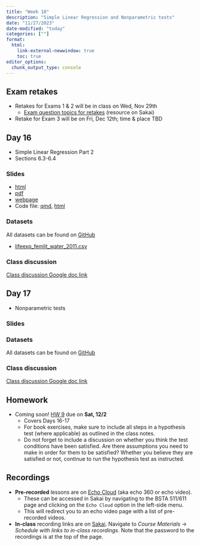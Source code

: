 ```yaml
---
title: "Week 10"
description: "Simple Linear Regression and Nonparametric tests"
date: "11/27/2023"
date-modified: "today"
categories: [""]
format: 
  html:
    link-external-newwindow: true
    toc: true
editor_options: 
  chunk_output_type: console
---
```


## Exam retakes

* Retakes for Exams 1 & 2 will be in class on Wed, Nov 29th
    * [Exam question topics for retakes](https://sakai.ohsu.edu/access/content/group/BSTA-511-1-AA-F23/Exam_samples/Exam_question_topics_BSTA511_F23.pdf) (resource on Sakai)
* Retake for Exam 3 will be on Fri, Dec 12th; time & place TBD

## Day 16 

* Simple Linear Regression Part 2
* Sections 6.3-6.4


### Slides

* [html](../slides/Day16_bsta511.qmd)
* [pdf](https://drive.google.com/file/d/1KjlSuxNYC3A2El2yfJoYNa-hhscO98R9/view?usp=sharing)
* [webpage](../slides_md/Day16_bsta511_md.qmd)
* Code file: [qmd](https://github.com/niederhausen/BSTA_511_F23/blob/main/slides_code/Day16_bsta511_code.qmd), [html](../slides_code/Day16_bsta511_code.qmd)


<!-- * Slides with [notes]() -->


### Datasets

All datasets can be found on [GitHub](https://github.com/niederhausen/BSTA_511_F23/tree/main/data)

* [lifeexp_femlit_water_2011.csv](/data/lifeexp_femlit_water_2011.csv)


### Class discussion

[Class discussion Google doc link](https://docs.google.com/document/d/1m_sOZWZHlnL89N60RyfdFG6wphcEpofLevd2kMc1wYc/edit?usp=sharing)

<!-- * Questions from [HW 9](../homework/HW_9_F23_bsta511.qmd) -->
<!--     * Book # 5.46, 5.48, R1, 5.44 -->


## Day 17 

* Nonparametric tests


### Slides


### Datasets

All datasets can be found on [GitHub](https://github.com/niederhausen/BSTA_511_F23/tree/main/data)



### Class discussion

[Class discussion Google doc link](https://docs.google.com/document/d/1m_sOZWZHlnL89N60RyfdFG6wphcEpofLevd2kMc1wYc/edit?usp=sharing)


## Homework

* Coming soon! [HW 9](../homework/HW_9_F23_bsta511.qmd) due on __Sat, 12/2__
    * Covers Days 16-17
    * For book exercises, make sure to include all steps in a hypothesis test (where applicable) as outlined in the class notes. 
    * Do not forget to include a discussion on whether you think the test conditions have been satisfied. Are there assumptions you need to make in order for them to be satisfied? Whether you believe they are satisfied or not, continue to run the hypothesis test as instructed.


## Recordings

* __Pre-recorded__ lessons are on [Echo Cloud](https://echo360.org/section/4a58d645-5753-4e4f-b962-f8825f59baba/home) (aka echo 360 or echo video).
    * These can be accessed in Sakai by navigating to the BSTA 511/611 page and clicking on the `Echo Cloud` option in the left-side menu. 
    * This will redirect you to an echo video page with a list of pre-recorded videos.
* __In-class__ recording links are on [Sakai](https://sakai.ohsu.edu/portal/site/BSTA-511-1-AA-F23/tool/1f70eae0-e36a-4052-9247-69c6917e6b73/). Navigate to _Course Materials_ -> _Schedule with links to in-class recordings_. Note that the password to the recordings is at the top of the page.  
